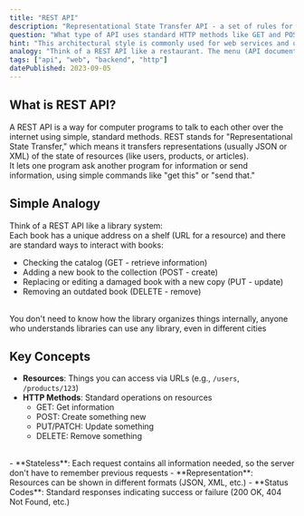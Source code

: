 ```yaml
---
title: "REST API"
description: "Representational State Transfer API - a set of rules for building web services"
question: "What type of API uses standard HTTP methods like GET and POST to interact with web services?"
hint: "This architectural style is commonly used for web services and uses URLs to represent resources."
analogy: "Think of a REST API like a restaurant. The menu (API documentation) lists all the available dishes (data) you can order. The waiter (API) takes your order and communicates with the kitchen. When you want something, you tell the waiter what you want (make a request). The waiter brings back what you asked for (the response). Just like a restaurant has standard ways of ordering (like saying 'I'd like the pasta, please'), REST APIs have standard ways of requesting information (like 'GET /users' to get a list of users)."
tags: ["api", "web", "backend", "http"]
datePublished: 2023-09-05
---
```


## What is REST API?

A REST API is a way for computer programs to talk to each other over the internet using simple, standard methods. REST stands for "Representational State Transfer," which means it transfers representations (usually JSON or XML) of the state of resources (like users, products, or articles).
<br/>
It lets one program ask another program for information or send information, using simple commands like "get this" or "send that."

## Simple Analogy

Think of a REST API like a library system:
<br/>
Each book has a unique address on a shelf (URL for a resource) and there are standard ways to interact with books:
<br/>
  - Checking the catalog (GET - retrieve information)
  - Adding a new book to the collection (POST - create)
  - Replacing or editing a damaged book with a new copy (PUT - update)
  - Removing an outdated book (DELETE - remove)
<br/>
You don't need to know how the library organizes things internally, anyone who understands libraries can use any library, even in different cities

## Key Concepts

- **Resources**: Things you can access via URLs (e.g., `/users`, `/products/123`)
- **HTTP Methods**: Standard operations on resources
  - GET: Get information
  - POST: Create something new
  - PUT/PATCH: Update something
  - DELETE: Remove something
<br/>
- **Stateless**: Each request contains all information needed, so the server don't have to remember previous requests
- **Representation**: Resources can be shown in different formats (JSON, XML, etc.)
- **Status Codes**: Standard responses indicating success or failure (200 OK, 404 Not Found, etc.)
